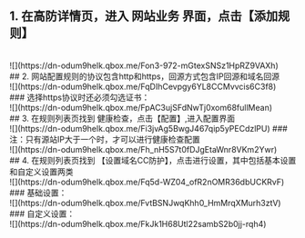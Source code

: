 ## 1. 在高防详情页，进入 网站业务 界面，点击【添加规则】
<br>
![](https://dn-odum9helk.qbox.me/Fon3-972-mGtexSNSz1HpRZ9VAXh)
<br>
## 2. 网站配置规则的协议包含http和https，回源方式包含IP回源和域名回源
<br>
![](https://dn-odum9helk.qbox.me/FqDIhCevpgy6YL8CCMvvcis6C3f8)
<br>
### 选择https协议时还必须勾选证书：
<br>
![](https://dn-odum9helk.qbox.me/FpAC3ujSFdNwTj0xom68fullMean)
<br>
## 3. 在规则列表页找到 健康检查，点击【配置】,进入配置界面
<br>
![](https://dn-odum9helk.qbox.me/Fi3jvAg5BwgJ467qip5yPECdzlPU)
### 注：只有源站IP大于一个时，才可以进行健康检查配置
<br>
![](https://dn-odum9helk.qbox.me/Fh_nH5S7t0fDJgEtaWnr8VKm2Ywr)
<br>
## 4. 在规则列表页找到 【设置域名CC防护】，点击进行设置，其中包括基本设置和自定义设置两类
<br>
![](https://dn-odum9helk.qbox.me/Fq5d-WZ04_ofR2nOMR36dbUCKRvF)
<br>
### 基础设置：
<br>
![](https://dn-odum9helk.qbox.me/FvtBSNJwqKhh0_HmMrqXMurh3ztV)
<br>
### 自定义设置：
<br>
![](https://dn-odum9helk.qbox.me/FkJk1H68Utl22sambS2b0jj-rqh4)
